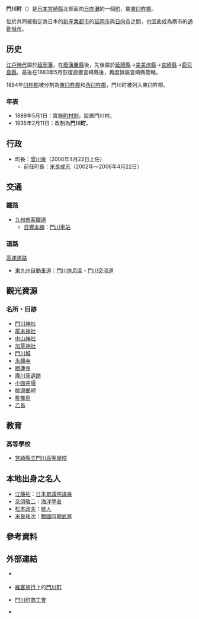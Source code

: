 
{{日本町村
| 自治體名=門川
| 町村=町
| 圖像=[[File:枇榔島（びろうじま）.jpg|240px]]
| 圖像說明=[[枇榔島|枇榔島]]（美女島）{{Infobox mapframe|frame-width=240|zoom=10}}
| 町村章=
| 日文原名=門川町
| 平假名=かどがわちょう
| 羅馬字拼音=Kadogawa-chō
| 都道府縣=宮崎縣
| 支廳=
| 郡=東臼杵郡
| 編號=45421-4
| 面積=120.48
| 邊界未定=
| 人口=18,925
| 統計時間=2008年9月1日
| 自治體=[[延岡市|延岡市]]、[[日向市|日向市]]、[[美鄉町_(宮崎縣)|美鄉町]]
| 樹=[[楊梅|楊梅]]
| 花=[[一串紅|一串紅]]
| 鳥=
| 其他象徵物=市花木
| 其他象徵=[[木犀|木犀]]
| 首長=[[曾川泉|曾川泉]]
| 卸任日期=2010年4月21日
| 郵遞區號=889-0696
| 所在地=東臼杵郡門川町本町1番1號<br>[[File:Kadogawatown.JPG|210px]]
| 電話號碼=982-63-1140
| 外部連結={{url|http://www.town.kadogawa.lg.jp/}}
| 經度=
| 緯度=
| 地圖=[[File:Kadogawa_in_Miyazaki_Prefecture.png|250px]]
| 註記=人口：[http://www.pref.miyazaki.lg.jp/contents/org/honbu/toukei/jinko-setai/index.html 宮崎縣官方網頁]
}}
'''門川町'''（{{jpn|j=門川町|hg=かどがわちょう|rm=Kadogawa chō|f=y}}）是[[日本|日本]][[宮崎縣|宮崎縣]]北部面向[[日向灘|日向灘]]的一個[[市町村|町]]，屬[[東臼杵郡|東臼杵郡]]。

位於共同被指定為日本的[[新産業都市|新産業都市]]的[[延岡市|延岡市]]與[[日向市|日向市]]之間，也因此成為兩市的[[通勤城市|通勤城市]]。

== 历史 ==
[[江戶時代|江戶時代]]屬於[[延岡藩|延岡藩]]，在[[廢藩置縣|廢藩置縣]]後，先後屬於[[延岡縣|延岡縣]]→[[美美津縣|美美津縣]]→[[宮崎縣|宮崎縣]]→[[鹿兒島縣|鹿兒島縣]]，最後在1883年5月恢復設置宮崎縣後，再度隸屬宮崎縣管轄。

1884年[[臼杵郡|臼杵郡]]被分割為[[東臼杵郡|東臼杵郡]]和[[西臼杵郡|西臼杵郡]]，門川町被列入東臼杵郡。

===年表===
* 1889年5月1日：實施[[町村制|町村制]]，設置門川村。
* 1935年2月11日：改制為'''門川町'''。

== 行政 ==
*町長：[[曾川泉|曾川泉]]（2006年4月22日上任）
**前任町長：[[米良成志|米良成志]]（2002年～2006年4月22日）

==交通==
===鐵路===
* [[九州旅客鐵道|九州旅客鐵道]]
** [[日豐本線|日豐本線]]：[[門川車站|門川車站]]

=== 道路 ===
; [[高速道路|高速道路]]
* [[東九州自動車道|東九州自動車道]]：[[門川休息區|門川休息區]] - [[門川交流道|門川交流道]]

==觀光資源==
=== 名所・旧跡 ===
* [[門川神社|門川神社]]
* [[尾末神社|尾末神社]]
* [[中山神社_(門川町)|中山神社]]
* [[加草神社|加草神社]]
* [[門川城|門川城]]
* [[永願寺|永願寺]]
* [[勝蓮寺|勝蓮寺]]
* [[庵川窯遺跡|庵川窯遺跡]]
* [[小園井堰|小園井堰]]
* [[桃源鄉岬|桃源鄉岬]]
* [[枇榔島|枇榔島]]
* [[乙島|乙島]]

==教育==
===高等學校===
* [[宮崎縣立門川高等學校|宮崎縣立門川高等學校]]

==本地出身之名人==
* [[江藤拓|江藤拓]]：[[日本眾議院|日本眾議院]][[議員|議員]]
* [[奈須敬二|奈須敬二]]：[[海洋|海洋]][[學者|學者]]
* [[松本政夫|松本政夫]]：[[歌人|歌人]]
* [[米良祐次|米良祐次]]：[[戰國時期_(日本)|戰國時期]][[武將|武將]]

== 參考資料 ==
{{reflist}}

==外部連結==
{{commonscat|Kadogawa, Miyazaki}}
* {{Ja icon}} {{official website}}
* {{Ja icon}} [[維客旅行|維客旅行]]上的[http://wikitravel.org/ja/門川町 門川町]
* {{Ja icon}} [http://www.miya-shoko.or.jp/kadogawa/ 門川町商工會]
* {{Osmrelation|3992264}}

{{宮崎縣}}
{{Authority control}}